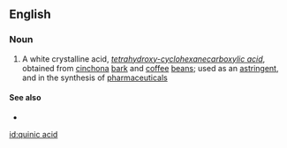 ==English==

===Noun===
{{wikipedia}}
{{en-noun|head=[[quinic]] [[acid]]|-}}

#{{organic compound}} A white crystalline acid, ''[[tetrahydroxy-]][[cyclohexanecarboxylic acid]]'', obtained from [[cinchona]] [[bark]] and [[coffee]] [[bean]]s; used as an [[astringent]], and in the synthesis of [[pharmaceutical]]s

====See also====
*{{pedialite}}

[[id:quinic acid]]